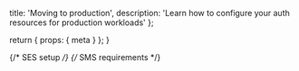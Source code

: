   title: 'Moving to production',
  description:
    'Learn how to configure your auth resources for production workloads'
};

  return {
    props: {
      meta
    }
  };
}

{/* SES setup */}
{/* SMS requirements */}

